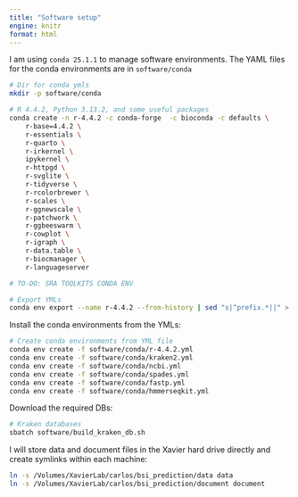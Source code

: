 ```yaml
---
title: "Software setup"
engine: knitr
format: html
---
```


I am using `conda 25.1.1` to manage software environments. The YAML files for the conda environments are in `software/conda`

```bash
# Dir for conda ymls
mkdir -p software/conda

# R 4.4.2, Python 3.13.2, and some useful packages
conda create -n r-4.4.2 -c conda-forge  -c bioconda -c defaults \
    r-base=4.4.2 \
    r-essentials \
    r-quarto \
    r-irkernel \
    ipykernel \
    r-httpgd \
    r-svglite \
    r-tidyverse \
    r-rcolorbrewer \
    r-scales \
    r-ggnewscale \
    r-patchwork \
    r-ggbeeswarm \
    r-cowplot \
    r-igraph \
    r-data.table \
    r-biocmanager \
    r-languageserver

# TO-DO: SRA TOOLKITS CONDA ENV

# Export YMLs
conda env export --name r-4.4.2 --from-history | sed "s|^prefix.*||" > software/conda/r-4.4.2.yml # I added the version numbers manually
```

Install the conda environments from the YMLs:

```bash
# Create conda environments from YML file
conda env create -f software/conda/r-4.4.2.yml
conda env create -f software/conda/kraken2.yml
conda env create -f software/conda/ncbi.yml
conda env create -f software/conda/spades.yml
conda env create -f software/conda/fastp.yml
conda env create -f software/conda/hmmerseqkit.yml
```

Download the required DBs:

```bash
# Kraken databases
sbatch software/build_kraken_db.sh
```

I will store data and document files in the Xavier hard drive directly and create symlinks within each machine:

```bash
ln -s /Volumes/XavierLab/carlos/bsi_prediction/data data
ln -s /Volumes/XavierLab/carlos/bsi_prediction/document document
```